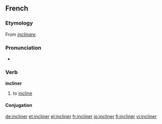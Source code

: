 ==French==

===Etymology===
From {{etyl|la|fr}} ''[[inclinare]]''.

===Pronunciation===
* {{audio|Fr-incliner.ogg|Audio}}

===Verb===
'''incliner'''

# to [[incline]]

====Conjugation====
{{fr-conj-er|inclin|avoir}}

[[de:incliner]]
[[et:incliner]]
[[el:incliner]]
[[fr:incliner]]
[[io:incliner]]
[[fi:incliner]]
[[vi:incliner]]
